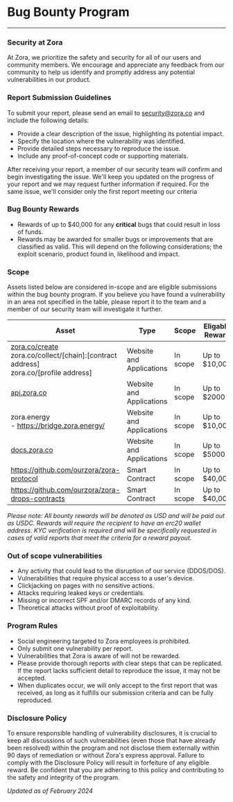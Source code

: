 # Bug Bounty Program 
---

### Security at Zora

At Zora, we prioritize the safety and security for all of our users and community members. We encourage and appreciate any feedback from our community to help us identify and promptly address any potential vulnerabilities in our product. 


### Report Submission Guidelines

To submit your report, please send an email to [security@zora.co](mailto:security@zora.co) and include the following details:
- Provide a clear description of the issue, highlighting its potential impact.
- Specify the location where the vulnerability was identified.
- Provide detailed steps necessary to reproduce the issue.
- Include any proof-of-concept code or supporting materials.


After receiving your report, a member of our security team will confirm and begin investigating the issue. We'll keep you updated on the progress of your report and we may request further information if required. For the same issue, we'll consider only the first report meeting our criteria

### Bug Bounty Rewards

- Rewards of up to $40,000 for any **critical** bugs that could result in loss of funds.
- Rewards may be awarded for smaller bugs or improvements that are classified as valid. This will depend on the following considerations; the exploit scenario, product found in, likelihood and impact.


### Scope

Assets listed below are considered in-scope and are eligible submissions within the bug bounty program. If you believe you have found a vulnerability in an area not specified in the table, please report it to the team and a member of our security team will investigate it further. 

| Asset                                                                                                                                                                                      | Type                     | Scope    | Eligable Reward  |
|-------------------------------------------------------------------------------------------------------------------------------------------------------------------------------------------|--------------------------|----------|-----------------|
| [zora.co/create](https://zora.co/create) <br /> zora.co/collect/[chain]:[contract address]<br /> zora.co/[profile address] | Website and Applications | In scope | Up to $10,000   |
| [api.zora.co](https://api.zora.co)                                                                                                                                                                               | Website and Applications | In scope | Up to $2000      |
| zora.energy<br />- https://bridge.zora.energy/                                                                                                                                              | Website and Applications | In scope | Up to $10,000     |
| [docs.zora.co](https://docs.zora.co)                                                                                                                                                                             | Website and Applications | In scope | Up to $5000    |
| https://github.com/ourzora/zora-protocol                                                                                                                                           | Smart Contract           | In scope | Up to $40,000    |
| https://github.com/ourzora/zora-drops-contracts                                                                                                                                                 | Smart Contract           | In scope | Up to $40,000    |

*Please note: All bounty rewards will be denoted as USD and will be paid out as USDC. Rewards will require the recipient to have an erc20 wallet address. KYC verification is required and will be specifically requested in cases of valid reports that meet the criteria for a reward payout.*


### Out of scope vulnerabilities    

- Any activity that could lead to the disruption of our service (DDOS/DOS).
- Vulnerabilities that require physical access to a user's device.
- Clickjacking on pages with no sensitive actions.
- Attacks requiring leaked keys or credentials.
- Missing or incorrect SPF and/or DMARC records of any kind.
- Theoretical attacks without proof of exploitability.

### Program Rules

- Social engineering targeted to Zora employees is prohibited.
- Only submit one vulnerability per report.
- Vulnerabilities that Zora is aware of will not be rewarded.
- Please provide thorough reports with clear steps that can be replicated. If the report lacks sufficient detail to reproduce the issue, it may not be accepted.
- When duplicates occur, we will only accept to the first report that was received, as long as it fulfills our submission criteria and can be fully reproduced.



### Disclosure Policy

To ensure responsible handling of vulnerability disclosures, it is crucial to keep all discussions of such vulnerabilities (even those that have already been resolved) within the program and not disclose them externally within 90 days of remediation or without Zora's express approval. Failure to comply with the Disclosure Policy will result in forfeiture of any eligible reward. Be confident that you are adhering to this policy and contributing to the safety and integrity of the program.

*Updated as of February 2024*
